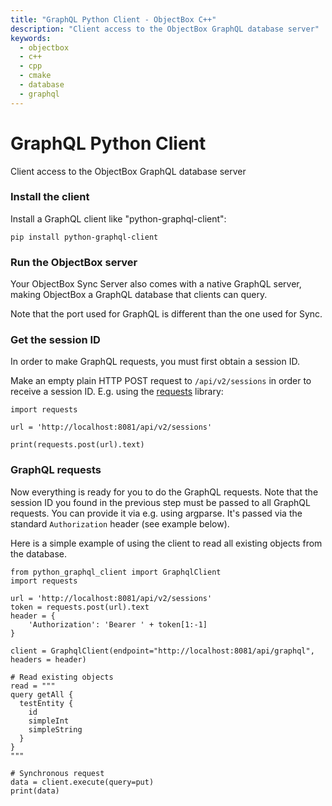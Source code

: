 ```yaml
---
title: "GraphQL Python Client - ObjectBox C++"
description: "Client access to the ObjectBox GraphQL database server"
keywords:
  - objectbox
  - c++
  - cpp
  - cmake
  - database
  - graphql
---
```








<TechnicalArticleSchema
  headline="GraphQL Python Client - ObjectBox C++"
  description="Client access to the ObjectBox GraphQL database server"
  url="https://cpp.objectbox.io/graphql-python-client"
  datePublished="2025-07-17"
  dateModified="2025-07-17"
/>

# GraphQL Python Client

Client access to the ObjectBox GraphQL database server


### Install the client

Install a GraphQL client like "python-graphql-client":

```
pip install python-graphql-client
```

### Run the ObjectBox server

Your ObjectBox Sync Server also comes with a native GraphQL server, making ObjectBox a GraphQL database that clients  can query.

Note that the port used for GraphQL is different than the one used for Sync.

### Get the session ID

In order to make GraphQL requests, you must first obtain a session ID.

Make an empty plain HTTP POST request to `/api/v2/sessions` in order to receive a session ID. E.g. using the [requests](https://pypi.org/project/requests/) library:

```
import requests

url = 'http://localhost:8081/api/v2/sessions'

print(requests.post(url).text)
```

### GraphQL requests

Now everything is ready for you to do the GraphQL requests. Note that the session ID you found in the previous step must be passed to all GraphQL requests. You can provide it via e.g. using argparse. It's passed via the standard `Authorization` header (see example below).

Here is a simple example of using the client to read all existing objects from the database.

```
from python_graphql_client import GraphqlClient
import requests

url = 'http://localhost:8081/api/v2/sessions'
token = requests.post(url).text
header = {
    'Authorization': 'Bearer ' + token[1:-1]
}

client = GraphqlClient(endpoint="http://localhost:8081/api/graphql", headers = header)

# Read existing objects
read = """
query getAll {
  testEntity {
    id
    simpleInt
    simpleString
  }
}
"""

# Synchronous request
data = client.execute(query=put)
print(data)
```
